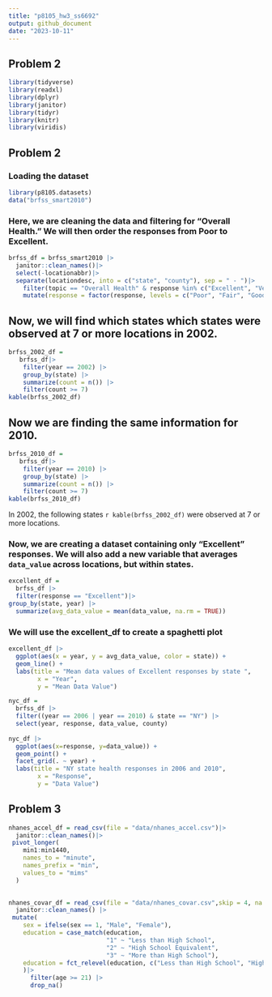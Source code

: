 ```yaml
---
title: "p8105_hw3_ss6692"
output: github_document
date: "2023-10-11"
---
```

## Problem 2
```r
library(tidyverse)
library(readxl)
library(dplyr)
library(janitor)
library(tidyr)
library(knitr)
library(viridis)
```
## Problem 2
### Loading the dataset
```r
library(p8105.datasets)
data("brfss_smart2010")
```
### Here, we are cleaning the data and filtering for "Overall Health." We will then order the responses from Poor to Excellent.
```r
brfss_df = brfss_smart2010 |>
  janitor::clean_names()|>
  select(-locationabbr)|>
  separate(locationdesc, into = c("state", "county"), sep = " - ")|>
    filter(topic == "Overall Health" & response %in% c("Excellent", "Very good", "Good", "Fair", "Poor")) |>
    mutate(response = factor(response, levels = c("Poor", "Fair", "Good", "Very good", "Excellent"), ordered = TRUE))
```
## Now, we will find which states which states were observed at 7 or more locations in 2002.
```r
brfss_2002_df = 
   brfss_df|>
    filter(year == 2002) |>
    group_by(state) |>
    summarize(count = n()) |>
    filter(count >= 7)
kable(brfss_2002_df)
```
## Now we are finding the same information for 2010.
```r
brfss_2010_df = 
   brfss_df|>
    filter(year == 2010) |>
    group_by(state) |>
    summarize(count = n()) |>
    filter(count >= 7)
kable(brfss_2010_df)
```
In 2002, the following states ` r kable(brfss_2002_df)` were observed at 7 or more locations.

### Now, we are creating a dataset containing only "Excellent" responses. We will also add a new variable that averages `data_value` across locations, but within states.

```r
excellent_df =
  brfss_df |>
  filter(response == "Excellent")|>
group_by(state, year) |>
  summarize(avg_data_value = mean(data_value, na.rm = TRUE))
```
### We will use the excellent_df to create a spaghetti plot
```r
excellent_df |> 
  ggplot(aes(x = year, y = avg_data_value, color = state)) + 
  geom_line() +
  labs(title = "Mean data values of Excellent responses by state ", 
        x = "Year",
        y = "Mean Data Value")
```

```r
nyc_df =
  brfss_df |>
  filter((year == 2006 | year == 2010) & state == "NY") |>
  select(year, response, data_value, county)
  
nyc_df |>
  ggplot(aes(x=response, y=data_value)) +
  geom_point() +
  facet_grid(. ~ year) + 
  labs(title = "NY state health responses in 2006 and 2010", 
        x = "Response",
        y = "Data Value") 
```

## Problem 3
```r
nhanes_accel_df = read_csv(file = "data/nhanes_accel.csv")|>
  janitor::clean_names()|>
 pivot_longer(
    min1:min1440,
    names_to = "minute",
    names_prefix = "min",
    values_to = "mims"
  )
  
```

```r
nhanes_covar_df = read_csv(file = "data/nhanes_covar.csv",skip = 4, na = "." )|>
  janitor::clean_names() |>
 mutate(
    sex = ifelse(sex == 1, "Male", "Female"), 
    education = case_match(education,
                           "1" ~ "Less than High School", 
                           "2" ~ "High School Equivalent", 
                           "3" ~ "More than High School"), 
    education = fct_relevel(education, c("Less than High School", "High School Equivalent", "More than High School"))
    )|> 
      filter(age >= 21) |> 
      drop_na()
```

```r


```




